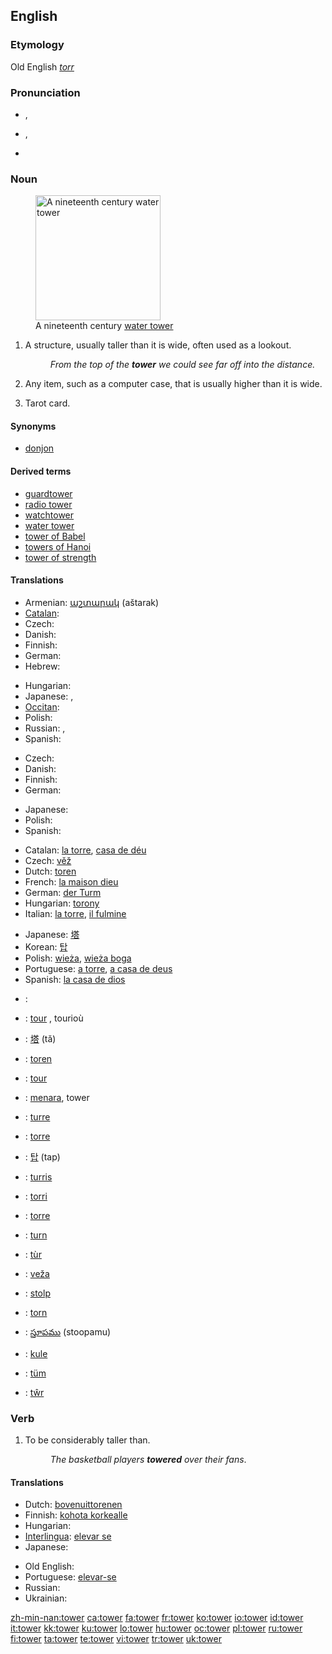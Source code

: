 ==English==

===Etymology===
Old English ''[[torr]]''

===Pronunciation===
* {{a|RP}} {{IPA|/ˈtaʊə/}}, {{SAMPA|/"taU@/}}
* {{a|GenAm}} {{IPA|/ˈtaʊɚ/}}, {{SAMPA|/"taU@`/}}
* {{audio|en-us-tower.ogg|Audio (US)}}
*: {{rhymes|aʊə(r)}}

===Noun===
{{wikipedia}}
{{en-noun}}
[[Image:800px-FtThomasTower.jpg|200px|right|thumb|A nineteenth century [[water tower]]]]

# A structure, usually taller than it is wide, often used as a lookout.
#: ''From the top of the '''tower''' we could see far off into the distance.''
# {{figuratively}} Any item, such as a computer case, that is usually higher than it is wide.
# Tarot card.

====Synonyms====
* [[donjon]]

====Derived terms====
* [[guardtower]]
* [[radio tower]]
* [[watchtower]]
* [[water tower]]
* [[tower of Babel]]
* [[towers of Hanoi]]
* [[tower of strength]]

====Translations====
{{trans-top|structure}}
* Armenian: [[աշտարակ]] (aštarak)
* [[Catalan]]: {{t-|ca|torre|f}}
* Czech: {{t-|cs|věž|f}}
* Danish: {{t-|da|tårn|n}}
* Finnish: {{t+|fi|torni}}
* German: {{t+|de|Turm|m}}
* Hebrew: {{t+|he|מגדל|m|tr=migdal|sc=Hebr}}
{{trans-mid}}
* Hungarian: {{t+|hu|torony}}
* Japanese: {{t+|ja|塔|tr=tō|sc=Jpan}}, {{t|ja|タワー|tr=tawā|sc=Jpan}}
* [[Occitan]]: {{t-|oc|torre|f|xs=Occitan}}
* Polish: {{t+|pl|wieża|f}}
* Russian: {{t+|ru|башня|f|tr=bášn'a|sc=Cyrl}}, {{t|ru|вышка|f|tr=výška|sc=Cyrl}}
* Spanish: {{t+|es|torre|f}}
{{trans-bottom}}

{{trans-top|''(figuratively)'' any item that is higher than it is wide}}
* Czech: {{t-|cs|věž|f}}
* Danish: {{t-|da|tårn|n}}
* Finnish: {{t+|fi|torni}}
* German: {{t+|de|Turm|m}}
{{trans-mid}}
* Japanese: {{t|ja|タワー|tr=tawā|sc=Jpan}}
* Polish: {{t+|pl|wieża|f}}
* Spanish: {{t+|es|torre|f}}
{{trans-bottom}}

{{trans-top|Tarot card}}
* Catalan: [[la torre]], [[casa de déu]]
* Czech: [[věž]]
* Dutch: [[toren]] 
* French: [[la maison dieu]] 
* German: [[der Turm]]
* Hungarian: [[torony]]
* Italian: [[la torre]], [[il fulmine]]
{{trans-mid}}
* Japanese: [[塔]]
* Korean: [[탑]]
* Polish: [[wieża]], [[wieża boga]]
* Portuguese: [[a torre]], [[a casa de deus]] 
* Spanish: [[la casa de dios]]
{{trans-bottom}}

{{checktrans-top}}
* {{ttbc|Arabic}}: {{Arab|[[برج]]}} {{unicode|(burj)}}
* {{ttbc|Breton}}: [[tour#Breton|tour]] {{m}}, tourioù {{p}}
* {{ttbc|Chinese}}: [[塔]] (tǎ)
* {{ttbc|Dutch}}: [[toren]] {{m}}
* {{ttbc|French}}: [[tour#French|tour]] {{f}}
* {{ttbc|Indonesian}}: [[menara]], tower
* {{ttbc|Interlingua}}: [[turre]]
* {{ttbc|Italian}}: [[torre]] {{f}}
* {{ttbc|Korean}}: [[탑]] (tap)
* {{ttbc|Latin}}: [[turris]] {{f}}
* {{ttbc|Maltese}}: [[torri]] {{m}}
{{checktrans-mid}}
* {{ttbc|Portuguese}}: [[torre]] {{f}}
* {{ttbc|Romanian}}: [[turn#Romanian|turn]] {{n}}
* {{ttbc|Scottish Gaelic}}: [[tùr]] {{m}}
* {{ttbc|Slovak}}: [[veža]] {{f}}
* {{ttbc|Slovene}}: [[stolp]] {{m}}
* {{ttbc|Swedish}}: [[torn#Swedish|torn]]
* {{ttbc|Telugu}}: [[స్తూపము]] (stoopamu)
* {{ttbc|Turkish}}: [[kule]]
* {{ttbc|Volapük}}: [[tüm]]
* {{ttbc|Welsh}}: [[tŵr]]
{{checktrans-bottom}}

===Verb===
{{en-verb|towers|towering|towered}}

# To be considerably taller than.
#: ''The basketball players '''towered''' over their fans''.

====Translations====
{{trans-top|to be considerably taller than}}
* Dutch: [[bovenuittorenen]]
* Finnish: [[kohota korkealle]]
* Hungarian: {{t|hu|tornyosul}}
* [[Interlingua]]: [[elevar se]]
* Japanese: {{t|ja|そびえ立つ|tr=sobie tatsu|sc=Jpan}}
{{trans-mid}}
* Old English: {{t-|ang|hlifian|xs=Old English}}
* Portuguese: [[elevar-se]]
* Russian: {{t|ru|возвышаться|tr=vozvyšát’s’a|sc=Cyrl}} {{impf}}
* Ukrainian: {{t|uk|височіти|sc=Cyrl|xs=Ukrainian}}
{{trans-bottom}}

[[zh-min-nan:tower]]
[[ca:tower]]
[[fa:tower]]
[[fr:tower]]
[[ko:tower]]
[[io:tower]]
[[id:tower]]
[[it:tower]]
[[kk:tower]]
[[ku:tower]]
[[lo:tower]]
[[hu:tower]]
[[oc:tower]]
[[pl:tower]]
[[ru:tower]]
[[fi:tower]]
[[ta:tower]]
[[te:tower]]
[[vi:tower]]
[[tr:tower]]
[[uk:tower]]
